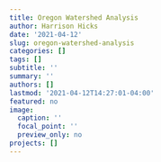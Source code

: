 ```yaml
---
title: Oregon Watershed Analysis
author: Harrison Hicks
date: '2021-04-12'
slug: oregon-watershed-analysis
categories: []
tags: []
subtitle: ''
summary: ''
authors: []
lastmod: '2021-04-12T14:27:01-04:00'
featured: no
image:
  caption: ''
  focal_point: ''
  preview_only: no
projects: []
---
```

